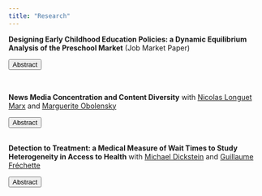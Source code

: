 ```yaml
---
title: "Research"
---
```

<script>
function hide_buttons(abstract) {
    var x = document.getElementById(abstract);
    if (x.style.display === "none") {
        x.style.display = "block";
    } else {
        x.style.display = "none";
    }
}
</script>

**Designing Early Childhood Education Policies: a Dynamic Equilibrium Analysis of the Preschool Market** (Job Market Paper)

<button class="button_that_looks_like_link" role="button" onclick="hide_buttons('abstract_preschool')">Abstract</button>
<div id="abstract_preschool" style="display:none;">
Evidence of the benefits of high-quality preschool programs for disadvantaged children has fueled recent proposals for massive investments in Early Childhood Education (ECE). A successful scale-up of these programs requires creating incentives for providers to operate in low-income neighborhoods and to invest in high-quality without pricing disadvantaged parents out of the formal market. This paper develops a dynamic model of the preschool market to evaluate the effectiveness of ECE policies at creating these incentives. On the demand side, heterogeneous families trade-off price, quality, and distance in choosing whether and to which center to send their child. On the supply side, providers decide whether to enter, remain open and which quality to offer, and compete on price to attract parents. I estimate this model using data on the universe of child-care centers in Pennsylvania. The estimated model highlights the importance of considering providers' dynamic adjustments when designing ECE policies, and yields three main insights. (1) Reducing costs faced by parents is essential to expanding high-quality preschool education to low-income families. I find that removing subsidies for low-income children  decreases their enrollment by more than 70% on impact, and 85% after 5 years. (2) Targeted subsidies spillover to non-targeted children. More universal subsidies benefit low-income parents by raising centers' incentives to invest in high-quality. Conversely, removing subsidies to low-income parents reduces access for richer families in the medium-run due to centers' exit. (3) Absent spatially targeted policies, new centers' entry decisions do not close the ECE access gap, as more educated neighborhoods are more profitable to operate in.
</div> 
</br>

**News Media Concentration and Content Diversity**
with [<span style="font-weight: normal">Nicolas Longuet Marx</span>](https://nicolaslonguetmarx.github.io/) and [<span style="font-weight: normal">Marguerite Obolensky</span>](https://margueriteobolensky.github.io/)

<button class="button_that_looks_like_link" role="button" onclick="hide_buttons('abstract_media')">Abstract</button>
<div id="abstract_media" style="display:none;">
The rise in political polarization over the recent years has fostered scrutiny of the structure of the news industry’ s influence on political outcomes. How should policymakers regulate news producers when they value news diversity and large publishers shape the ideological landscape? To answer this question, we develop an empirical model of competition for readership and advertisers between news producers. We recover the topic content and ideological positions of 200 major U.S. daily newspapers using recent advances in Natural Language Processing on millions of published articles. We find that over the period 2007-2017, the median newspaper in our sample got closer to the ideology of the Democratic party. Second, we embed these topics and ideal points in a demand model for differentiated products with heterogeneous readers. Our model shows that rich readers lean democrat and consume more news about social and political questions while the elderly are more conservative and care more about local news. Using the estimated demand model and data on advertising contracts and readership, we can recover the cost of producing each type of content. Given this model of news supply, we intend to use our framework to provide recommendations on antitrust rules weighing both consumer welfare and ideological diversity.
</div> 

</br>
**Detection to Treatment: a Medical Measure of Wait Times to Study Heterogeneity in Access to Health**
with [<span style="font-weight: normal">Michael Dickstein</span>](http://www.michaeljdickstein.com/) and [<span style="font-weight: normal">Guillaume Fréchette</span>](http://people.cess.fas.nyu.edu/frechette/html/econ.htm)

<button class="button_that_looks_like_link" role="button" onclick="hide_buttons('abstract_wait')">Abstract</button>
<div id="abstract_wait" style="display:none;">
Wait time is a key factor of health-care services, yet data is rare, often unreliable, and inconsistently measured across systems. The scarcity of data prevents systematic analyses of allocative inefficiency and inequality in access to health. We propose a measure of wait times - detection to treatment (DTT) - solely based on medical variables, which are both widely available and standardized. DTT records the time elapsed between the detection of a patient as being high-risk of receiving a surgery, and the date of the procedure. We use recurrent neural networks to represent patients’ high-dimensional medical trajectories as a risk profile over time. As expected for a measure of wait times, we find that DTT increases with supply constraints. Patients enrolled in more restrictive insurance plans experience longer DTT and an increase in the load of medical providers increases the wait time. Using provider loads as exogenous variation in wait times, we show that an increase in DTT results in higher medical expenditures, longer hospitalization, and increased use of addictive drugs.
</div> 
